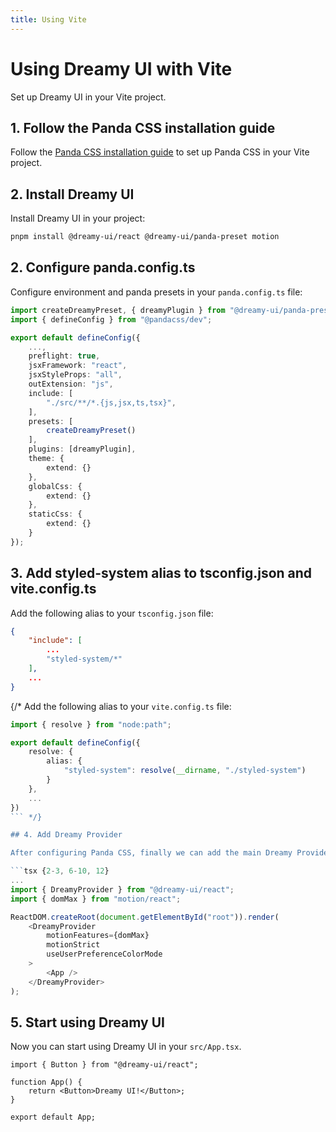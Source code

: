 ```yaml
---
title: Using Vite
---
```


# Using Dreamy UI with Vite

Set up Dreamy UI in your Vite project.

## 1. Follow the Panda CSS installation guide

Follow the [Panda CSS installation guide](https://panda-css.com/docs/installation/vite) to set up Panda CSS in your Vite project.

## 2. Install Dreamy UI

Install Dreamy UI in your project:

```bash
pnpm install @dreamy-ui/react @dreamy-ui/panda-preset motion
```

## 2. Configure panda.config.ts

Configure environment and panda presets in your `panda.config.ts` file:

```ts {1, 10-16}
import createDreamyPreset, { dreamyPlugin } from "@dreamy-ui/panda-preset";
import { defineConfig } from "@pandacss/dev";

export default defineConfig({
	...,
	preflight: true,
    jsxFramework: "react",
    jsxStyleProps: "all",
    outExtension: "js",
    include: [
        "./src/**/*.{js,jsx,ts,tsx}",
    ],
    presets: [
        createDreamyPreset()
    ],
    plugins: [dreamyPlugin],
    theme: {
		extend: {}
	},
	globalCss: {
		extend: {}
	},
	staticCss: {
		extend: {}
	}
});
```

## 3. Add styled-system alias to tsconfig.json and vite.config.ts

Add the following alias to your `tsconfig.json` file:

```json {4}
{
	"include": [
		...
		"styled-system/*"
	],
	...
}
```

{/* Add the following alias to your `vite.config.ts` file:

```ts {1, 4-8}
import { resolve } from "node:path";

export default defineConfig({
    resolve: {
        alias: {
            "styled-system": resolve(__dirname, "./styled-system")
        }
    },
    ...
})
``` */}

## 4. Add Dreamy Provider

After configuring Panda CSS, finally we can add the main Dreamy Provider to your app root:

```tsx {2-3, 6-10, 12}
...
import { DreamyProvider } from "@dreamy-ui/react";
import { domMax } from "motion/react";

ReactDOM.createRoot(document.getElementById("root")).render(
    <DreamyProvider
        motionFeatures={domMax}
        motionStrict
        useUserPreferenceColorMode
    >
        <App />
    </DreamyProvider>
);
```

## 5. Start using Dreamy UI

Now you can start using Dreamy UI in your `src/App.tsx`.

```tsx
import { Button } from "@dreamy-ui/react";
 
function App() {
    return <Button>Dreamy UI!</Button>;
}
 
export default App;
```
